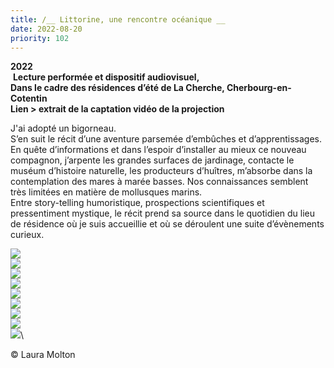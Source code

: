 ```yaml
---
title: /__ Littorine, une rencontre océanique __
date: 2022-08-20
priority: 102
---
```

**2022**\
 **Lecture performée et dispositif audiovisuel,**\
**Dans le cadre des résidences d’été de La Cherche, Cherbourg-en-Cotentin** \
**Lien > extrait de la captation vidéo de la projection**

J'ai adopté un bigorneau.  \
S’en suit le récit d’une aventure parsemée d’embûches et d’apprentissages. En quête d’informations et dans l’espoir d’installer au mieux ce nouveau compagnon, j’arpente les grandes surfaces de jardinage, contacte le muséum d’histoire naturelle, les producteurs d’huîtres, m’absorbe dans la contemplation des mares à marée basses. Nos connaissances semblent très limitées en matière de mollusques marins. \
Entre story-telling humoristique, prospections scientifiques et pressentiment mystique, le récit prend sa source dans le quotidien du lieu de résidence où je suis accueillie et où se déroulent une suite d’évènements curieux.

![](src/assets/images/projects/littorine-une-rencontre-oceanique/1-DSC03073-R5-copie.jpg)\
![](src/assets/images/projects/littorine-une-rencontre-oceanique/2_DSC03003_R5.jpg)\
![](src/assets/images/projects/littorine-une-rencontre-oceanique/3_DSC02997_R_retouche.jpg)\
![](src/assets/images/projects/littorine-une-rencontre-oceanique/4_DSC03030_R.jpg)\
![](src/assets/images/projects/littorine-une-rencontre-oceanique/5_DSC03014.jpg)\
![](src/assets/images/projects/littorine-une-rencontre-oceanique/6_DSC03008_R.jpg)\
![](src/assets/images/projects/littorine-une-rencontre-oceanique/7_Capture-2023-10-31.jpg)\
![](src/assets/images/projects/littorine-une-rencontre-oceanique/9_Capture-2022-09-22.jpg)\
![](src/assets/images/projects/littorine-une-rencontre-oceanique/z_Restitution_residence_Lena_Hiriartborde_26-08-22_20h.jpg)\\

© Laura Molton

